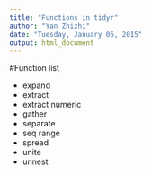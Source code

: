 ```yaml
---
title: "Functions in tidyr"
author: "Yan Zhizhi"
date: "Tuesday, January 06, 2015"
output: html_document
---
```


#Function list

- expand
- extract
- extract numeric
- gather
- separate
- seq range
- spread
- unite
- unnest


```r

```

```r

```

```r

```

```r

```

```r

```

```r

```